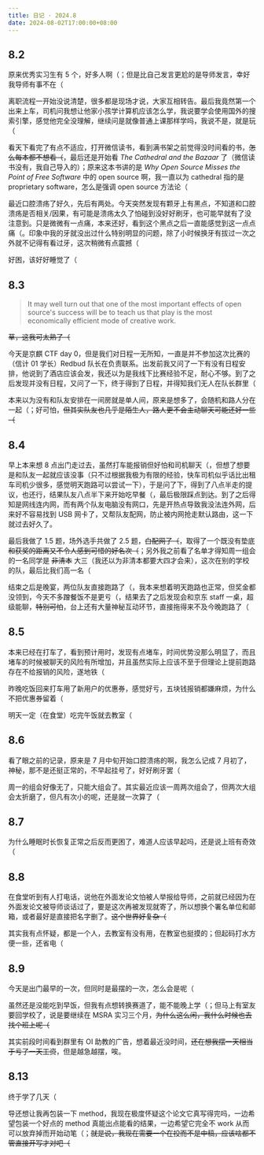 ```yaml
---
title: 日记 · 2024.8
date: 2024-08-02T17:00:00+08:00
---
```


## 8.2

原来优秀实习生有 5 个，好多人啊（；但是比自己发言更尬的是导师发言，幸好我导师有事不在（

离职流程一开始没说清楚，很多都是现场才说，大家互相转告。最后我竟然第一个出来上车，司机问我想让他家小孩学计算机应该怎么学，我说要学会使用国外的搜索引擎，感觉他完全没理解，继续问是就像普通上课那样学吗，我说不是，就是玩（

看天下看完了有点不适应，打开微信读书，看到满书架之前觉得没时间看的书，~~怎么每本都不想看（~~，最后还是开始看 *The Cathedral and the Bazaar* 了（微信读书没有，我自己导入的）；原来这本书讲的是 *Why Open Source Misses the Point of Free Software* 中的 open source 啊，我一直以为 cathedral 指的是 proprietary software，怎么是强调 open source 方法论（

最近口腔溃疡了好久，先后有两处。今天突然发现有颗牙上有黑点，不知道和口腔溃疡是否相关/因果，有可能是溃疡太久了怕碰到没好好刷牙，也可能早就有了没注意到。只是微微有一点痛，本来还好，看到这个黑点之后一直能感觉到这一点点痛（。印象中我的牙就没出过什么特别明显的问题，除了小时候换牙有拔过一次之外就不记得有看过牙，这次稍微有点震撼（

好困，该好好睡觉了（

## 8.3

>   It may well turn out that one of the most important effects of open source's success will be to teach us that play is the most economically efficient mode of creative work.

~~草，这我可太熟了（~~

今天是京麒 CTF day 0，但是我们对日程一无所知，一直是并不参加这次比赛的（信计 01 学长）Redbud 队长在负责联系。出发前我又问了一下有没有日程安排，他说到了酒店应该会发，我还以为是我线下比赛经验不足，耐心不够。到了之后发现并没有日程，又问了一下，终于得到了日程，并得知我们无人在队长群里（

本来以为没有和队友安排在一间房就是单人间，原来是想多了，会随机和路人分在一起（；好可怕，~~但其实队友也几乎是陌生人，路人更不会主动聊天可能还好一些（~~

## 8.4

早上本来想 8 点出门走过去，虽然打车能报销但好怕和司机聊天（，但想了想要是和队友一起就应该没事（只不过根据我极为有限的经验，快车司机似乎话比出租车司机少很多，感觉明天跑路可以尝试一下），于是问了下，得到了八点半走的提议，也还行，结果队友八点半下来开始吃早餐（，最后极限踩点到达。到了之后得知是网线连内网，而有两个队友电脑没有网口，先是开热点导致我没法连外网，后来好不容易找到 USB 网卡了，又帮队友配网，防止被内网抢走默认路由，这一下就过去好久了。

最后我做了 1.5 题，场外选手共做了 2.5 题，~~白配网了（~~，取得了一个既没有垫底 ~~和获奖的距离又不令人感到可惜的好名次（~~；另外我之前看了名单才得知周一组会的一名同学是 ~~非清本~~ 大三（我还以为非清本都要大四才会来），这次在别的学校的队，最后比我们高一名（

结束之后是晚宴，两位队友直接跑路了（，我本来想着明天跑路也正常，但奖金都没领到，今天不多蹭餐饭不是更亏（，结果去了之后发现会和京东 staff 一桌，超级能聊，~~特别可怕~~，台上还有大量神秘互动环节，直接拖得来不及今晚跑路了（

## 8.5

本来已经在打车了，看到预计用时，发现有点堵车，时间优势没那么明显了，而且堵车的时候被聊天的风险有所增加，并且虽然实际上应该不至于但理论上提前跑路存在不给报销的风险，遂地铁（

昨晚吃饭回来打车用了新用户的优惠券，感觉好亏，五块钱报销都嫌麻烦，为什么不把优惠券留着（

明天一定（在食堂）吃完午饭就去教室（

## 8.6

看了眼之前的记录，原来是 7 月中旬开始口腔溃疡的啊，我怎么记成 7 月初了，神秘，那不是还挺正常的，不早起挂号了，好好刷牙罢（

周一的组会好像无了，只能大组会了。其实最近应该一周两次组会了，但两次大组会太折磨了，但凡有次小的呢，还是就一次算了（

## 8.7

为什么睡眠时长恢复正常之后反而更困了，难道人应该早起吗，还是说上班有奇效（

## 8.8

在食堂听到有人打电话，说他在外面发论文怕被人举报给导师，之前就已经因为在外面发论文被导师谈话过了，要是这次再被发现就寄了，所以想换个署名单位和邮箱，或者最好是直接把名字删了。~~这个世界好复杂（~~

其实我有点怀疑，都是一个人，去教室有没有用，在教室也挺摸的；但起码打水方便一些，还省电（

## 8.9

今天是出门最早的一次，但同时是最摆的一次，怎么会是呢（

虽然还是没能吃到早饭，但我有点想转换赛道了，能不能晚上学（；但马上有室友要回学校了，说是要继续在 MSRA 实习三个月，~~为什么这么闲，我什么时候也去找个班上呢（~~

其实前段时间看到群里有 OI 助教的广告，想着最近没时间，~~还在想我摆一天相当于亏了一天工资~~，但是越急越摆，唉。

## 8.13

终于学了几天（

导还想让我再包装一下 method，我现在极度怀疑这个论文它真写得完吗，一边希望包装一个好点的 method 真能出点能看的结果，一边希望它完全不 work 从而可以放弃掉而开始动笔（；~~就是说，我现在需要一个在投而不是中稿，应该啥都不管直接开写才对吧（~~
